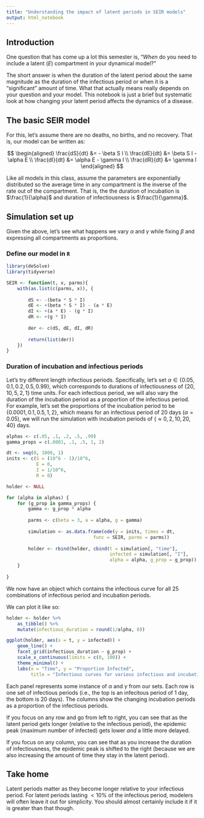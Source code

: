 ```yaml
---
title: "Understanding the impact of latent periods in SEIR models"
output: html_notebook
---
```


## Introduction

One question that has come up a lot this semester is, "*When* do you need to include a latent ($E$) compartment in your dynamical model?"

The short answer is when the duration of the latent period about the same magnitude as the duration of the infectious period or when it is a "significant" amount of time. What that actually means really depends on your question and your model. This notebook is just a brief but systematic look at how changing your latent period affects the dynamics of a disease.

## The basic SEIR model

For this, let's assume there are no deaths, no births, and no recovery. That is, our model can be written as:

$$
\begin{aligned}
\frac{dS}{dt} &= - \beta S I \\
\frac{dE}{dt} &= \beta S I - \alpha E \\
\frac{dI}{dt} &= \alpha E - \gamma I \\
\frac{dR}{dt} &= \gamma I
\end{aligned}
$$

Like all models in this class, assume the parameters are exponentially distributed so the average time in any compartment is the inverse of the rate out of the compartment. That is, the the duration of incubation is $\frac{1}{\alpha}$ and duration of infectiousness is $\frac{1}{\gamma}$.

## Simulation set up

Given the above, let's see what happens we vary $\alpha$ and $\gamma$ while fixing $\beta$ and expressing all compartments as proportions.

### Define our model in `R`

```r
library(deSolve)
library(tidyverse)

SEIR <- function(t, x, parms){
    with(as.list(c(parms, x)), {
        
        dS <- -(beta * S * I) 
        dE <- +(beta * S * I) - (a * E)
        dI <- +(a * E) - (g * I)
        dR <- +(g * I)
        
        der <- c(dS, dE, dI, dR)
        
        return(list(der))
    }) 
}
```


### Duration of incubation and infectious periods

Let's try different length infectious periods. Specifically, let's set $\alpha \in \{0.05, 0.1, 0.2, 0.5, 0.99\}$, which corresponds to durations of infectiousness of $\{20, 10, 5, 2, 1\}$ time units. For each infectious period, we will also vary the duration of the incubation period as a proportion of the infectious period. For example, let's set the proportions of the incubation period to be $\{0.0001, 0.1, 0.5, 1, 2\}$, which means for an infectious period of 20 days ($\alpha = 0.05$), we will run the simulation with incubation periods of $\{\approx0, 2, 10, 20, 40\}$ days.

```r
alphas <- c(.05, .1, .2, .5, .99)
gamma_props = c(.0001, .1, .5, 1, 2)
```


```r
dt <- seq(0, 1000, 1)
inits <- c(S = (10^6 - 1)/10^6, 
           E = 0, 
           I = 1/10^6, 
           R = 0)

holder <- NULL

for (alpha in alphas) {
    for (g_prop in gamma_props) {
        gamma <- g_prop * alpha
        
        parms <- c(beta = 3, a = alpha, g = gamma)
        
        simulation <- as.data.frame(ode(y = inits, times = dt, 
                                func = SEIR, parms = parms))
        
        holder <- rbind(holder, cbind(t = simulation[, "time"], 
                                      infected = simulation[, "I"], 
                                      alpha = alpha, g_prop = g_prop))
    }
    
}
```

We now have an object which contains the infectious curve for all 25 combinations of infectious period and incubation periods.

We can plot it like so:

```r
holder <- holder %>% 
    as_tibble() %>% 
    mutate(infectious_duration = round(1/alpha, 0))

ggplot(holder, aes(x = t, y = infected)) + 
    geom_line() + 
    facet_grid(infectious_duration ~ g_prop) + 
    scale_x_continuous(limits = c(0, 100)) + 
    theme_minimal() + 
    labs(x = "Time", y = "Proportion Infected", 
         title = "Infectious curves for various infectious and incubation periods")
```

Each panel represents some instance of $\alpha$ and $\gamma$ from our sets. Each row is one set of infectious periods (i.e., the top is an infecitous period of 1 day, the bottom is 20 days). The columns show the changing incubation periods as a proportion of the infectious periods. 

If you focus on any row and go from left to right, you can see that as the latent period gets longer (relative to the infectious period), the epidemic peak (maximum number of infected) gets lower *and* a little more delayed. 

If you focus on any column, you can see that as you increase the duration of infectiousness, the epidemic peak is shifted to the right (because we are also increasing the amount of time they stay in the latent period). 

## Take home

Latent periods matter as they become longer relative to your infectious period. For latent periods lasting $\lt 10\%$ of the infectious period, modelers will often leave it out for simplicity. You should almost certainly include it if it is greater than that though.



